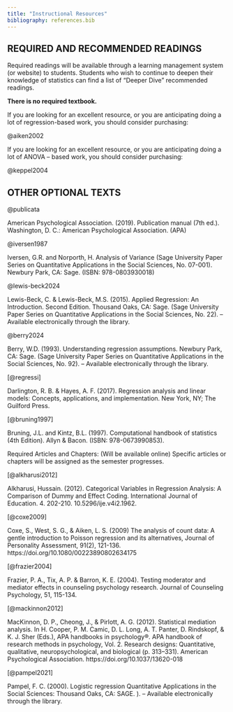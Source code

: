 ```yaml
---
title: "Instructional Resources"
bibliography: references.bib
---
```


## REQUIRED AND RECOMMENDED READINGS

Required readings will be available through a learning management system (or website) to students. Students who wish to continue to deepen their knowledge of statistics can find a list of “Deeper Dive” recommended readings.

**There is no required textbook.**

If you are looking for an excellent resource, or you are anticipating doing a lot of regression-based work, you should consider purchasing:

@aiken2002

If you are looking for an excellent resource, or you are anticipating doing a lot of ANOVA – based work, you should consider purchasing:

@keppel2004

## OTHER OPTIONAL TEXTS

@publicata

American Psychological Association. (2019). Publication manual (7th ed.). Washington, D. C.: American Psychological Association. (APA)

@iversen1987

Iversen, G.R. and Norporth, H. Analysis of Variance (Sage University Paper Series on Quantitative Applications in the Social Sciences, No. 07-001). Newbury Park, CA: Sage. (ISBN: 978-0803930018)

@lewis-beck2024

Lewis-Beck, C. & Lewis-Beck, M.S. (2015). Applied Regression: An Introduction. Second Edition. Thousand Oaks, CA: Sage. (Sage University Paper Series on Quantitative Applications in the Social Sciences, No. 22). – Available electronically through the library.

@berry2024

Berry, W.D. (1993). Understanding regression assumptions. Newbury Park, CA: Sage. (Sage University Paper Series on Quantitative Applications in the Social Sciences, No. 92). – Available electronically through the library.

[@regressi]

Darlington, R. B. & Hayes, A. F. (2017). Regression analysis and linear models: Concepts, applications, and implementation. New York, NY; The Guilford Press.

[@bruning1997]

Bruning, J.L. and Kintz, B.L. (1997). Computational handbook of statistics (4th Edition). Allyn & Bacon. (ISBN: 978-0673990853).

Required Articles and Chapters: (Will be available online) Specific articles or chapters will be assigned as the semester progresses.

[@alkharusi2012]

Alkharusi, Hussain. (2012). Categorical Variables in Regression Analysis: A Comparison of Dummy and Effect Coding. International Journal of Education. 4. 202-210. 10.5296/ije.v4i2.1962.

[@coxe2009]

Coxe, S., West, S. G., & Aiken, L. S. (2009) The analysis of count data: A gentle introduction to Poisson regression and its alternatives, Journal of Personality Assessment, 91(2), 121-136. https://doi.org/10.1080/00223890802634175

[@frazier2004]

Frazier, P. A., Tix, A. P. & Barron, K. E. (2004). Testing moderator and mediator effects in counseling psychology research. Journal of Counseling Psychology, 51, 115-134.

[@mackinnon2012]

MacKinnon, D. P., Cheong, J., & Pirlott, A. G. (2012). Statistical mediation analysis. In H. Cooper, P. M. Camic, D. L. Long, A. T. Panter, D. Rindskopf, & K. J. Sher (Eds.), APA handbooks in psychology®. APA handbook of research methods in psychology, Vol. 2. Research designs: Quantitative, qualitative, neuropsychological, and biological (p. 313–331). American Psychological Association. https://doi.org/10.1037/13620-018

[@pampel2021]

Pampel, F. C. (2000). Logistic regression Quantitative Applications in the Social Sciences: Thousand Oaks, CA: SAGE. ). – Available electronically through the library.
